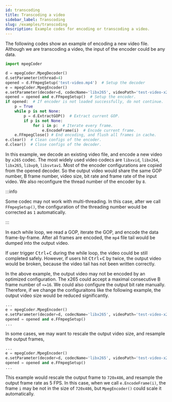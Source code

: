 ```yaml
---
id: transcoding
title: Transcoding a video
sidebar_label: Transcoding
slug: /examples/transcoding
description: Example codes for encoding or transcoding a video.
---
```



The following codes show an example of encoding a new video file. Although we are transcoding a video, the input of the encoder could be any data.

```python {12,14-15} title="transcoding.py"
import mpegCoder

d = mpegCoder.MpegDecoder()
d.setParameter(nthread=4)
opened = d.FFmpegSetup('test-video.mp4')  # Setup the decoder
e = mpegCoder.MpegEncoder()
e.setParameter(decoder=d, codecName='libx265', videoPath='test-video-x265.mp4', nthread=8)  # inherit most of parameters from the decoder.
opened = opened and e.FFmpegSetup()  # Setup the encoder.
if opened:  # If encoder is not loaded successfully, do not continue.
    p = True
    while p is not None:
        p = d.ExtractGOP()  # Extract current GOP.
        if p is not None:
            for i in p:  # Iterate every frame.
                e.EncodeFrame(i)  # Encode current frame.
    e.FFmpegClose() # End encoding, and flush all frames in cache.
e.clear()  # Clean configs of the encoder.
d.clear()  # Close configs of the decoder.
```

In this example, we decode an existing video file, and encode a new video by `x265` codec. The most widely used video codecs are `libxvid`, `libx264`, `libx265`, `libvp9`, `libsvtav1`. Most of the encoder configurations are copied from the opened decoder. So the output video would share the same GOP number, B frame number, video size, bit rate and frame rate of the input video. We also reconfigure the thread number of the encoder by `8`.

:::info

Some codec may not work with multi-threading. In this case, after we call `FFmpegSetup()`, the configuration of the threading number would be corrected as `1` automatically.

:::

In each while loop, we read a GOP, iterate the GOP, and encode the data frame-by-frame. After all frames are encoded, the `mp4` file tail would be dumped into the output video.

If user trigger <kbd>Ctrl</kbd>+<kbd>C</kbd> during the while loop, the video could be still completed safely. However, if users hit <kbd>Ctrl</kbd>+<kbd>C</kbd> by twice, the output video would be broken, because the video tail has not been written correctly.

In the above example, the output video may not be encoded by an optimized configuration. The x265 could accept a maximal consecutive B frame number of `<=16`. We could also configure the output bit rate manually. Therefore, if we change the configuraitons like the following example, the output video size would be reduced significantly.

```python {3}
...
e = mpegCoder.MpegEncoder()
e.setParameter(decoder=d, codecName='libx265', videoPath='test-video-x265.mp4', GOPSize=24, maxBframe=16, bitRate=48.0, nthread=8)
opened = opened and e.FFmpegSetup()
...
```

In some cases, we may want to rescale the output video size, and resample the output frames,

```python {3}
...
e = mpegCoder.MpegEncoder()
e.setParameter(decoder=d, codecName='libx265', videoPath='test-video-x265.mp4', width=720, height=486, frameRate=(5, 1), nthread=8)
opened = opened and e.FFmpegSetup()
...
```

This example would rescale the output frame to `720x486`, and resample the output frame rate as 5 FPS. In this case, when we call `e.EncodeFrame(i)`, the frame `i` may be not in the size of `720x486`, but `MpegEncoder()` could scale it automatically.
